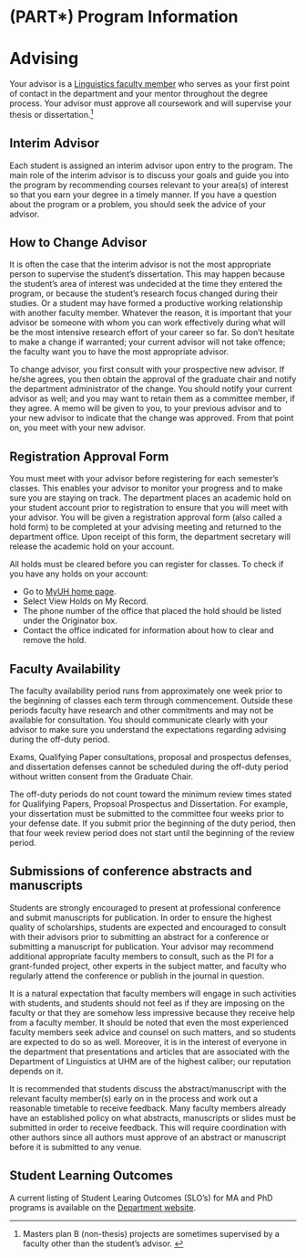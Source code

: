 # (PART\*) Program Information {-} 
# Advising {#general}

Your advisor is a [Linguistics faculty member](https://manoa.hawaii.edu/linguistics/people/) who serves as your first point of contact in the department and your mentor throughout the degree process. Your advisor must  approve all coursework and will supervise your thesis or dissertation.^[Masters plan B (non-thesis) projects are sometimes supervised by a faculty other than the student's advisor. ]

## Interim Advisor
Each student is assigned an interim advisor upon entry to the program. The main role of the interim advisor is to discuss your goals and guide you into the program by recommending courses relevant to your area(s) of interest so that you earn your degree in a timely manner. If you have a question about the program or a problem, you should seek the advice of your advisor.

## How to Change Advisor
It is often the case that the interim advisor is not the most appropriate person to supervise the student's dissertation. This may happen because the student's area of interest was undecided at the time they entered the program, or because the student's research focus changed during their studies. Or a student may have formed a productive working relationship with another faculty member. Whatever the reason, it is important that your advisor be someone with whom you can work effectively during what will be the most intensive research effort of your career so far. So don't hesitate to make a change if warranted; your current advisor will not take offence; the faculty want you to have the most appropriate advisor. 

To change advisor, you first consult with your prospective new advisor. If he/she agrees, you then obtain the approval of the graduate chair and notify the department administrator of the change. You should notify your current advisor as well; and you may want to retain them as a committee member, if they agree.  A memo will be given to you, to your previous advisor and to your new advisor to indicate that the change was approved. From that point on, you meet with your new advisor.

## Registration Approval Form
You must meet with your advisor before registering for each semester's classes. This enables your advisor to monitor your progress and to make sure you are staying on track. The department places an academic hold on your student account prior to registration to ensure that you will meet with your advisor. You will be given a registration approval form (also called a hold form) to be completed at your advising meeting and returned to the department office. Upon receipt of this form, the department secretary will release the academic hold on your account.

All holds must be cleared before you can register for classes. To check if you have any holds on your account:

- Go to [MyUH home page](https://myuh.hawaii.edu/).
- Select View Holds on My Record.
- The phone number of the office that placed the hold should be listed under the Originator box.
- Contact the office indicated for information about how to clear and remove the hold.

## Faculty Availability

The faculty availability period runs from approximately one week prior to the beginning of classes each term through commencement. Outside these periods faculty have research and other commitments and may not be available for consultation. You should communicate clearly with your advisor to make sure you understand the expectations regarding advising during the off-duty period.

Exams, Qualifying Paper consultations, proposal and prospectus defenses, and dissertation defenses cannot be scheduled during the off-duty period without written consent from the Graduate Chair.

The off-duty periods do not count toward the minimum review times stated for Qualifying Papers, Propsoal Prospectus and Dissertation. For example, your dissertation must be submitted to the committee four weeks prior to your defense date. If you submit prior the beginning of the duty period, then that four week review period does not start until the beginning of the review period. 

## Submissions of conference abstracts and manuscripts
Students are strongly encouraged to present at professional conference and submit manuscripts for publication. In order to ensure the highest quality of scholarships, students are expected and encouraged to consult with their advisors prior to submitting an abstract for a conference or submitting a manuscript for publication. Your  advisor may recommend additional appropriate faculty members to consult, such as the PI for a grant-funded project,  other experts in the subject matter, and faculty who regularly attend the conference or publish in the journal in question.

It is a natural expectation that faculty members will engage in such activities with students, and students should not feel as if they are imposing on the faculty or that they are somehow less impressive because they receive help from a faculty member. It should be noted that even the most experienced faculty members seek advice and counsel on such matters, and so students are expected to do so as well. Moreover, it is in the interest of everyone in the department that presentations and articles that are associated with the Department of Linguistics at UHM are of the highest caliber; our reputation depends on it.

It is recommended that students discuss the abstract/manuscript with the relevant faculty member(s) early on in the process and work out a reasonable timetable to receive feedback. Many faculty members already have an established policy on what abstracts, manuscripts or slides must be submitted in order to receive feedback. This will require coordination with other authors since all authors must approve of an abstract or manuscript before it is submitted to any venue.

## Student Learning Outcomes

A current listing of Student Learing Outcomes (SLO's) for MA and PhD programs is available on the 
[Department website](https://manoa.hawaii.edu/linguistics/graduate-student-learning-outcomes/).



